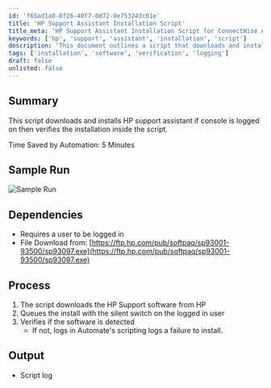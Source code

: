 ```yaml
---
id: 'f65ad1a0-8f26-40f7-8d72-0e753243c01e'
title: 'HP Support Assistant Installation Script'
title_meta: 'HP Support Assistant Installation Script for ConnectWise Automate'
keywords: ['hp', 'support', 'assistant', 'installation', 'script']
description: 'This document outlines a script that downloads and installs the HP Support Assistant when a user is logged in. It verifies the installation and logs the outcome, aiming to save time by automating the installation process.'
tags: ['installation', 'software', 'verification', 'logging']
draft: false
unlisted: false
---
```

## Summary

This script downloads and installs HP support assistant if console is logged on then verifies the installation inside the script.

Time Saved by Automation: 5 Minutes

## Sample Run

![Sample Run](../../../static/img/HP-Support-Assistant---Install/image_1.png)

## Dependencies

- Requires a user to be logged in
- File Download from: [https://ftp.hp.com/pub/softpaq/sp93001-93500/sp93097.exe](https://ftp.hp.com/pub/softpaq/sp93001-93500/sp93097.exe)

## Process

1. The script downloads the HP Support software from HP
2. Queues the install with the silent switch on the logged in user
3. Verifies if the software is detected
   - If not, logs in Automate's scripting logs a failure to install.

## Output

- Script log











